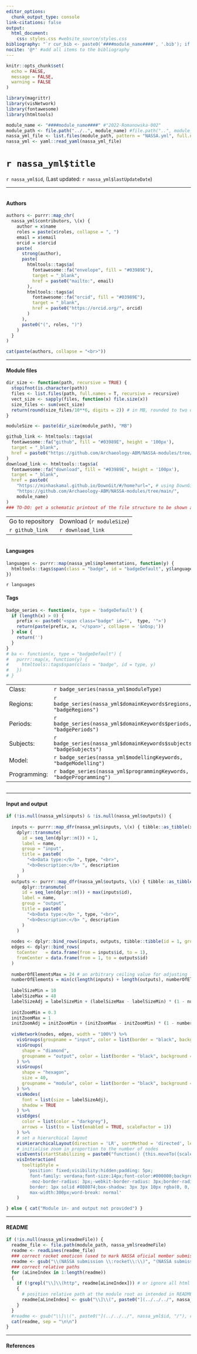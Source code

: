 ```yaml
---
editor_options: 
  chunk_output_type: console
link-citations: false
output:
  html_document:
    css: styles.css #website_source/styles.css
bibliography: "`r cur_bib <- paste0('####module_name####', '.bib'); if (file.exists(cur_bib)) { cur_bib } else { 'dummy.bib' }`"
nocite: '@*' #add all items to the bibliography
---
```


```r
knitr::opts_chunk$set(
  echo = FALSE,
  message = FALSE,
  warning = FALSE
)
```

```r
library(magrittr)
library(visNetwork)
library(fontawesome)
library(htmltools)
```

```r
module_name <- "####module_name####" #"2022-Romanowska-002"
module_path <- file.path("../..", module_name) #file.path("..", module_name)
nassa_yml_file <- list.files(module_path, pattern = "NASSA.yml", full.names = TRUE)
nassa_yml <- yaml::read_yaml(nassa_yml_file)
```

# `r nassa_yml$title`

`r nassa_yml$id`, (Last updated: `r nassa_yml$lastUpdateDate`) 

***

<div class="row">
<div class="column">

#### Authors

```r
authors <- purrr::map_chr(
  nassa_yml$contributors, \(x) {
    author = x$name
    roles = paste(x$roles, collapse = ", ")
    email = x$email
    orcid = x$orcid
    paste(
      strong(author),
      paste(
        htmltools::tags$a(
          fontawesome::fa("envelope", fill = "#03989E"),
          target = "_blank",
          href = paste0("mailto:", email)
        ),
        htmltools::tags$a(
          fontawesome::fa("orcid", fill = "#03989E"),
          target = "_blank",
          href = paste0("https://orcid.org/", orcid)
        )
      ),
      paste0("(", roles, ")")
    )
  }
)

cat(paste(authors, collapse = "<br>"))
```

---

#### Module files

```r
dir_size <- function(path, recursive = TRUE) {
  stopifnot(is.character(path))
  files <- list.files(path, full.names = T, recursive = recursive)
  vect_size <- sapply(files, function(x) file.size(x))
  size_files <- sum(vect_size)
  return(round(size_files/10**6, digits = 2)) # in MB, rounded to two decimal digits
}

moduleSize <- paste(dir_size(module_path), "MB")
```

```r
github_link <- htmltools::tags$a(
  fontawesome::fa("github", fill = "#03989E", height = '100px'),
  target = "_blank",
  href = paste0("https://github.com/Archaeology-ABM/NASSA-modules/tree/main/", module_name)
)
download_link <- htmltools::tags$a(
  fontawesome::fa("download", fill = "#03989E", height = '100px'),
  target = "_blank",
  href = paste0(
    "https://minhaskamal.github.io/DownGit/#/home?url=", # using DownGit tool
    "https://github.com/Archaeology-ABM/NASSA-modules/tree/main/", 
    module_name)
)
### TO-DO: get a schematic printout of the file structure to be shown at the right side of the GiHub icon?
```

<table class="pageHeader">
  <tr id="structGrid">
    <td>
    Go to repository
    </td>
    <td>
    Download (`r moduleSize`)
    </td>
  </tr>
  <tr id="structGrid">
    <td>
    `r github_link`
    </td>
    <td>
    `r download_link`
    </td>
  </tr>
</table>

</div>
<div class="column">

#### Languages

```r
languages <- purrr::map(nassa_yml$implementations, function(y) {
  htmltools::tags$span(class = "badge", id = "badgeDefault", y$language)
})
```

`r languages`

#### Tags

```r
badge_series <- function(x, type = 'badgeDefault') {
  if (length(x) > 0) {
    prefix <- paste0('<span class="badge" id="',  type, '">')
    return(paste(prefix, x, '</span>', collapse = '&nbsp;'))
  } else {
    return('')
  }
}
# ba <- function(x, type = "badgeDefault") {
#   purrr::map(x, function(y) {
#     htmltools::tags$span(class = "badge", id = type, y)
#   })
# }
```

<table>
<tr><td>Class:</td><td>`r badge_series(nassa_yml$moduleType)`</td></tr>
<tr><td>Regions:</td><td>`r badge_series(nassa_yml$domainKeywords$regions, "badgeRegions")`</td></tr>
<tr><td>Periods:</td><td>`r badge_series(nassa_yml$domainKeywords$periods, "badgePeriods")`</td></tr>
<tr><td>Subjects:</td><td>`r badge_series(nassa_yml$domainKeywords$subjects, "badgeSubjects")`</td></tr>
<tr><td>Model:</td><td>`r badge_series(nassa_yml$modellingKeywords, "badgeModelling")`</td></tr>
<tr><td>Programming:</td><td>`r badge_series(nassa_yml$programmingKeywords, "badgeProgramming")`</td></tr>
</table> 

</div>
</div>

***

#### Input and output

```r
if (!is.null(nassa_yml$inputs) & !is.null(nassa_yml$outputs)) {
  
  inputs <- purrr::map_dfr(nassa_yml$inputs, \(x) { tibble::as_tibble(x) }) %>%
    dplyr::transmute(
      id = seq_len(dplyr::n()) + 1,
      label = name,
      group = "input",
      title = paste0(
        "<b>Data type:</b> ", type, "<br>",
        "<b>Description:</b> ", description
      )
    )
  outputs <- purrr::map_dfr(nassa_yml$outputs, \(x) { tibble::as_tibble(x) }) %>%
      dplyr::transmute(
      id = seq_len(dplyr::n()) + max(inputs$id),
      label = name,
      group = "output",
      title = paste0(
        "<b>Data type:</b> ", type, "<br>",
        "<b>Description:</b> ", description
      )
    )
  
  nodes <- dplyr::bind_rows(inputs, outputs, tibble::tibble(id = 1, group = "module"))
  edges <- dplyr::bind_rows(
    toCenter   = data.frame(from = inputs$id, to = 1),
    fromCenter = data.frame(from = 1, to = outputs$id)
  )
  
  numberOfElementsMax = 24 # an arbitrary ceiling value for adjusting label size of nodes
  numberOfElements = min(c(length(inputs) + length(outputs), numberOfElementsMax)) 
  
  labelSizeMin = 10
  labelSizeMax = 48
  labelSizeAdj = labelSizeMin + (labelSizeMax - labelSizeMin) * (1 - numberOfElements / numberOfElementsMax) ^ 0.6
  
  initZoomMin = 0.3
  initZoomMax = 1
  initZoomAdj = initZoomMin + (initZoomMax - initZoomMin) * (1 - numberOfElements / numberOfElementsMax) ^ 3
  
  visNetwork(nodes, edges, width = "100%") %>%
    visGroups(groupname = "input", color = list(border = "black", background = "white")) %>%
    visGroups(
      shape = "diamond",
      groupname = "output", color = list(border = "black", background = "lightgrey")
    ) %>%
    visGroups(
      shape = "hexagon",
      size = 40,
      groupname = "module", color = list(border = "black", background = "#03989E")
    ) %>%
    visNodes(
      font = list(size = labelSizeAdj),
      shadow = TRUE
    ) %>%
    visEdges(
      color = list(color = "darkgrey"),
      arrows = list(to = list(enabled = TRUE, scaleFactor = 1))
    ) %>%
    # set a hierarchical layout
    visHierarchicalLayout(direction = 'LR', sortMethod = 'directed', levelSeparation = 500) %>%
    # initialise zoom in proportion to the number of nodes
    visEvents(startStabilizing = paste0("function() {this.moveTo({scale:", initZoomAdj, "})}"), type = "once") %>% visPhysics(stabilization = FALSE) %>%
    visInteraction(
      tooltipStyle = 
        'position: fixed;visibility:hidden;padding: 5px;
         font-family: verdana;font-size:14px;font-color:#000000;background-color: #f5f4ed;
         -moz-border-radius: 3px;-webkit-border-radius: 3px;border-radius: 3px;
         border: 1px solid #808074;box-shadow: 3px 3px 10px rgba(0, 0, 0, 0.2);
         max-width:300px;word-break: normal'
    )

} else { cat("Module in- and output not provided") }
```

***

#### README

<div class="readme">

```r
if (!is.null(nassa_yml$readmeFile)) {
  readme_file <- file.path(module_path, nassa_yml$readmeFile)
  readme <- readLines(readme_file)
  ### correct rocket emoticon (used to mark NASSA oficial member submission)
  readme <- gsub("\\(NASSA submission \\:rocket\\:\\)", "(NASSA submission &#128640;)", readme)
  ### correct relative paths 
  for (aLineIndex in 1:length(readme))
  {
    if (!grepl("\\]\\(http", readme[aLineIndex])) # or ignore all html links by using "\\.htm"
    {
      # position relative path at the module root as intended in README.md
      readme[aLineIndex] <- gsub("\\]\\(", paste0("](../../../", nassa_yml$id, "/"), readme[aLineIndex])
    }
  }
  #readme <- gsub("\\]\\(", paste0("](../../../", nassa_yml$id, "/"), readme) # TO-DO: find passing regular expression that selects fragment while excluding html links
  cat(readme, sep = "\n\n")
}
```

</div>

***

#### References

<div id="refs"></div>
